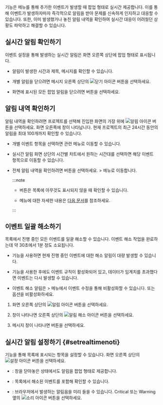 <Cmdname sid="sms_alert_status" className="uitext" /> 기능은 <Cmdname sid="side_eventSetting" className="uitext" /> 메뉴를 통해 추가한 이벤트가 발생할 때 팝업 형태로 실시간 제공합니다. 이를 통해 이벤트가 발생하자마자 즉각적으로 알림을 받아 문제를 신속하게 인지하고 대응할 수 있습니다. 또한, 이미 발생했거나 놓친 알림 내역을 확인하여 실시간 대응이 어려웠던 상황도 파악하고 해결할 수 있습니다.

## 실시간 알림 확인하기

이벤트 설정을 통해 발생하는 실시간 알림은 화면 오른쪽 상단에 팝업 형태로 표시됩니다.

<ImgLang img="ui-home/main-ui-realtime-notification-popup.png" desc="실시간 알림" />

* 알림이 발생한 시간과 제목, 메시지를 확인할 수 있습니다.

* 개별 알림을 닫으려면 메시지 오른쪽 상단의 ![닫기 아이콘](/img/ico-close.svg) 버튼을 선택하세요.

* 화면에 표시된 모든 팝업 알림을 닫으려면 <Cmdname sid="BTN08345" className="uitext" /> 버튼을 선택하세요.

## 알림 내역 확인하기

알림 내역을 확인하려면 프로젝트를 선택해 진입한 화면의 가장 위에 ![알림 아이콘](/img/ico-noti.svg) 버튼을 선택하세요. 화면 오른쪽에 <Cmdname sid="sms_alert_status" className="uitext" /> 창이 나타납니다. 현재 프로젝트의 최근 24시간 동안의 알림을 최대 100개까지 확인할 수 있습니다.

<ImgLang img="ui-home/main-ui-realtime-notification.png" desc="실시간 알림" />

* 개별 이벤트 항목을 선택하면 관련 메뉴로 이동할 수 있습니다.

* 실시간 알림 화면 상단의 시간별 차트에서 원하는 시간대를 선택하면 해당 이벤트 항목으로 이동할 수 있습니다.

  <ImgLang img="ui-home/main-ui-realtime-notification-select-time.png" desc="실시간 알림" className="width-400" />

* 전체 알림 내역을 확인하려면 <Cmdname sid="total_event_history" className="uitext" /> 버튼을 선택하세요. <Cmdname sid="side_event" className="uitext" /> &gt; <Cmdname sid="side_eventHistory" className="uitext" /> 메뉴로 이동합니다.

  <ImgLang img="ui-home/main-ui-realtime-notification-all-history.png" desc="실시간 알림" className="width-400" />

  :::note

  * <Cmdname sid="total_event_history" className="uitext" /> 버튼은 <Cmdname sid="sms_alert_status" className="uitext" /> 목록에 아무것도 표시되지 않을 때 확인할 수 있습니다.

  * <Cmdname sid="side_eventHistory" className="uitext" /> 메뉴에 대한 자세한 내용은 [다음 문서](set-event-history)를 참조하세요.

  :::

## 이벤트 일괄 해소하기

<Cmdname sid="sms_alert_status" className="uitext" /> 목록에서 진행 중인 모든 이벤트를 일괄 해소할 수 있습니다. 이벤트 해소 작업을 완료하는데 약 30초에서 1분 정도 소요됩니다.

* <Cmdname sid="add_ack_to_project" className="uitext" /> 기능을 사용하면 현재 진행 중인 이벤트에 대한 해소 알림이 대량 발생할 수 있습니다.

* <Cmdname sid="add_ack_to_project" className="uitext" /> 기능을 사용한 후에도 이벤트 규칙이 활성화되어 있고, 데이터가 임계치를 초과했다면 이벤트는 다시 발생할 수 있습니다.

* 이벤트 해소 알림은 <Cmdname sid="side_event" className="uitext" /> &gt; <Cmdname sid="side_eventSetting" className="uitext" /> 메뉴에서 이벤트 수정을 통해 비활성화할 수 있습니다. <Cmdname sid="CNT08320" className="uitext" /> 또는 <Cmdname sid="CNT08326" className="uitext" /> 옵션을 비활성화하세요.

1. 화면 오른쪽 상단의 ![알림 아이콘](/img/ico-noti.svg) 버튼을 선택하세요.

1. <Cmdname sid="sms_alert_status" className="uitext" /> 창이 나타나면 오른쪽 상단의 ![알림 해소 아이콘](/img/ic-check-circle.svg) 버튼을 선택하세요.

1. 메시지 창이 나타나면 <Cmdname sid="DSC08323" className="uitext" /> 버튼을 선택하세요.

## 실시간 알림 설정하기 {#setrealtimenoti}

<Cmdname sid="TTL08411" className="uitext" /> 기능을 통해 목록에 표시되는 항목을 설정할 수 있습니다. <Cmdname sid="sms_alert_status" className="uitext" /> 화면 오른쪽 상단의 ![설정 아이콘](/img/ico-setting.svg) 버튼을 선택하세요.

* <Cmdname sid="ITM08412" className="uitext" />: <Cmdname sid="sms_alert_status" className="uitext" /> 창을 닫아놓은 상태에서도 알림을 팝업 형태로 제공합니다.

* <Cmdname sid="ITM08413" className="uitext" />: <Cmdname sid="sms_alert_status" className="uitext" /> 목록에서 해소된 이벤트를 포함해 확인할 수 있습니다.

* <Cmdname sid="DSC08409" className="uitext" />: 브라우저에서 발생하는 알림음을 미리 들을 수 있습니다. <span className="vslow">Critical</span> 또는 <span className="slow">Warning</span> 옆의 ![소리 아이콘](/img/ico-noti-sound.svg) 버튼을 선택하세요.